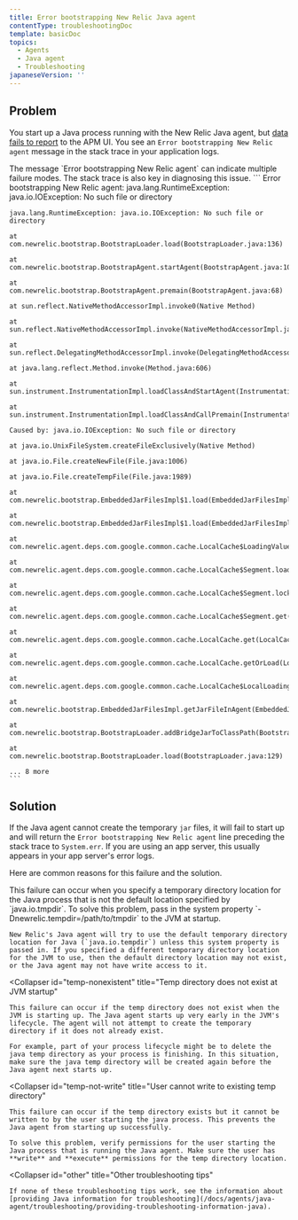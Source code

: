 ```yaml
---
title: Error bootstrapping New Relic Java agent
contentType: troubleshootingDoc
template: basicDoc
topics:
  - Agents
  - Java agent
  - Troubleshooting
japaneseVersion: ''
---
```


## Problem

You start up a Java process running with the New Relic Java agent, but [data fails to report](/docs/agents/java-agent/troubleshooting/no-data-appears-java) to the APM UI. You see an `Error bootstrapping New Relic agent` message in the stack trace in your application logs.

<Callout variant="important">
  The message `Error bootstrapping New Relic agent` can indicate multiple failure modes. The stack trace is also key in diagnosing this issue.
</Callout>

<CollapserGroup>
  <Collapser
    id="stack-trace-example"
    title="Example stack trace when bootstrapping the Java agent"
  >
    ```
    Error bootstrapping New Relic agent: java.lang.RuntimeException: java.io.IOException: No such file or directory

    java.lang.RuntimeException: java.io.IOException: No such file or directory

    at com.newrelic.bootstrap.BootstrapLoader.load(BootstrapLoader.java:136)

    at com.newrelic.bootstrap.BootstrapAgent.startAgent(BootstrapAgent.java:100)

    at com.newrelic.bootstrap.BootstrapAgent.premain(BootstrapAgent.java:68)

    at sun.reflect.NativeMethodAccessorImpl.invoke0(Native Method)

    at sun.reflect.NativeMethodAccessorImpl.invoke(NativeMethodAccessorImpl.java:57)

    at sun.reflect.DelegatingMethodAccessorImpl.invoke(DelegatingMethodAccessorImpl.java:43)

    at java.lang.reflect.Method.invoke(Method.java:606)

    at sun.instrument.InstrumentationImpl.loadClassAndStartAgent(InstrumentationImpl.java:382)

    at sun.instrument.InstrumentationImpl.loadClassAndCallPremain(InstrumentationImpl.java:397)

    Caused by: java.io.IOException: No such file or directory

    at java.io.UnixFileSystem.createFileExclusively(Native Method)

    at java.io.File.createNewFile(File.java:1006)

    at java.io.File.createTempFile(File.java:1989)

    at com.newrelic.bootstrap.EmbeddedJarFilesImpl$1.load(EmbeddedJarFilesImpl.java:36)

    at com.newrelic.bootstrap.EmbeddedJarFilesImpl$1.load(EmbeddedJarFilesImpl.java:26)

    at com.newrelic.agent.deps.com.google.common.cache.LocalCache$LoadingValueReference.loadFuture(LocalCache.java:3542)

    at com.newrelic.agent.deps.com.google.common.cache.LocalCache$Segment.loadSync(LocalCache.java:2323)

    at com.newrelic.agent.deps.com.google.common.cache.LocalCache$Segment.lockedGetOrLoad(LocalCache.java:2286)

    at com.newrelic.agent.deps.com.google.common.cache.LocalCache$Segment.get(LocalCache.java:2201)

    at com.newrelic.agent.deps.com.google.common.cache.LocalCache.get(LocalCache.java:3953)

    at com.newrelic.agent.deps.com.google.common.cache.LocalCache.getOrLoad(LocalCache.java:3957)

    at com.newrelic.agent.deps.com.google.common.cache.LocalCache$LocalLoadingCache.get(LocalCache.java:4875)

    at com.newrelic.bootstrap.EmbeddedJarFilesImpl.getJarFileInAgent(EmbeddedJarFilesImpl.java:66)

    at com.newrelic.bootstrap.BootstrapLoader.addBridgeJarToClassPath(BootstrapLoader.java:73)

    at com.newrelic.bootstrap.BootstrapLoader.load(BootstrapLoader.java:129)

    ... 8 more
    ```
  </Collapser>
</CollapserGroup>

## Solution

If the Java agent cannot create the temporary `jar` files, it will fail to start up and will return the `Error bootstrapping New Relic agent` line preceding the stack trace to `System.err`. If you are using an app server, this usually appears in your app server's error logs.

Here are common reasons for this failure and the solution.

<CollapserGroup>
  <Collapser
    id="temp-not-default"
    title="Temp directory is different from java.io.tempdir system property"
  >
    This failure can occur when you specify a temporary directory location for the Java process that is not the default location specified by `java.io.tmpdir`. To solve this problem, pass in the system property `-Dnewrelic.tempdir=/path/to/tmpdir` to the JVM at startup.

    New Relic's Java agent will try to use the default temporary directory location for Java (`java.io.tempdir`) unless this system property is passed in. If you specified a different temporary directory location for the JVM to use, then the default directory location may not exist, or the Java agent may not have write access to it.
  </Collapser>

  <Collapser
    id="temp-nonexistent"
    title="Temp directory does not exist at JVM startup"
  >
    This failure can occur if the temp directory does not exist when the JVM is starting up. The Java agent starts up very early in the JVM's lifecycle. The agent will not attempt to create the temporary directory if it does not already exist.

    For example, part of your process lifecycle might be to delete the java temp directory as your process is finishing. In this situation, make sure the java temp directory will be created again before the Java agent next starts up.
  </Collapser>

  <Collapser
    id="temp-not-write"
    title="User cannot write to existing temp directory"
  >
    This failure can occur if the temp directory exists but it cannot be written to by the user starting the java process. This prevents the Java agent from starting up successfully.

    To solve this problem, verify permissions for the user starting the Java process that is running the Java agent. Make sure the user has **write** and **execute** permissions for the temp directory location.
  </Collapser>

  <Collapser
    id="other"
    title="Other troubleshooting tips"
  >
    If none of these troubleshooting tips work, see the information about [providing Java information for troubleshooting](/docs/agents/java-agent/troubleshooting/providing-troubleshooting-information-java).
  </Collapser>
</CollapserGroup>
